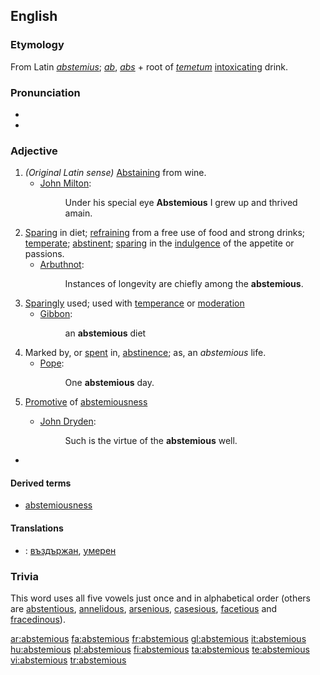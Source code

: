 ==English==

===Etymology===
From Latin ''[[abstemius]]''; ''[[ab]]'', ''[[abs]]'' + root of ''[[temetum]]'' [[intoxicating]] drink.

===Pronunciation===
* {{IPA|/æbˈstɛmi.əs/}}
* {{rhymes|iːmiəs}}

===Adjective===
{{en-adj}}

# ''(Original Latin sense)'' [[abstaining|Abstaining]] from wine.
#* [[w:John Milton|John Milton]]:
#*: Under his special eye '''Abstemious''' I grew up and thrived amain.
# [[sparing|Sparing]] in diet; [[refraining]] from a free use of food and strong drinks; [[temperate]]; [[abstinent]]; [[sparing]] in the [[indulgence]] of the appetite or passions.
#* [[Arbuthnot]]:
#*: Instances of longevity are chiefly among the '''abstemious'''.
# [[sparing|Sparingly]] used; used with [[temperance]] or [[moderation]]
#* [[Gibbon]]:
#*: an '''abstemious''' diet
# Marked by, or [[spent]] in, [[abstinence]]; as, an ''abstemious'' life.
#* [[Pope]]:
#*: One '''abstemious''' day.
# {{rare}} [[Promotive]] of [[abstemiousness]]
#* [[w:John Dryden|John Dryden]]:
#*: Such is the virtue of the '''abstemious''' well.
* {{seeCites}}

====Derived terms====
* [[abstemiousness]]

====Translations====
{{trans-top|abstaining from wine}}
{{trans-mid}}
{{trans-bottom}}

{{trans-top|sparing in diet}}
{{trans-mid}}
{{trans-bottom}}

{{trans-top|sparingly used; used with temperance or moderation}}
{{trans-mid}}
{{trans-bottom}}

{{trans-top|marked by, or spent in, abstinence}}
{{trans-mid}}
{{trans-bottom}}

{{trans-top|promotive of abstemiousness}}
{{trans-mid}}
{{trans-bottom}}

{{checktrans-top}}
* {{ttbc|Bulgarian}}: [[въздържан]], [[умерен]]
{{checktrans-bottom}}

===Trivia===
This word uses all five vowels just once and in alphabetical order (others are [[abstentious]], [[annelidous]], [[arsenious]], [[casesious]], [[facetious]] and [[fracedinous]]).

[[ar:abstemious]]
[[fa:abstemious]]
[[fr:abstemious]]
[[gl:abstemious]]
[[it:abstemious]]
[[hu:abstemious]]
[[pl:abstemious]]
[[fi:abstemious]]
[[ta:abstemious]]
[[te:abstemious]]
[[vi:abstemious]]
[[tr:abstemious]]